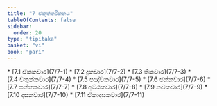 ```yaml
---
title: "7 ඒකුත්තරිකනය"
tableOfContents: false
sidebar:
  order: 20
type: "tipitaka"
basket: "vi"
book: "pari"
---
```



<DynamicBreadcrumb />



<TableOfContents book="pari" section="7">
* [7.1 ඒකකවාර](7/7-1)
* [7.2 දුකවාර](7/7-2)
* [7.3 තිකවාර](7/7-3)
* [7.4 චතුක්කවාර](7/7-4)
* [7.5 පඤ්චකවාර](7/7-5)
* [7.6 ඡක්කවාර](7/7-6)
* [7.7 සත්තකවාර](7/7-7)
* [7.8 අට්ඨකවාර](7/7-8)
* [7.9 නවකවාර](7/7-9)
* [7.10 දසකවාර](7/7-10)
* [7.11 ඒකාදසකවාර](7/7-11)
</TableOfContents>